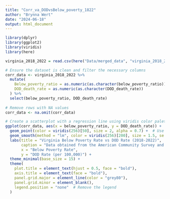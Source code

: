```yaml
---
title: "Corr_va_DODvsBelow_poverty_1822"
author: "Brynna Wert"
date: "2024-06-18"
output: html_document
---
```


```r
library(dplyr)
library(ggplot2)
library(viridis)
library(here)
```

```r
virginia_2018_2022 = read.csv(here("Data/merged_data", "virginia_2018_2022.csv"), sep = ",", header = TRUE)
```

```R
# Ensure the dataset is clean and filter the necessary columns
corr_data <- virginia_2018_2022 %>%
  mutate(
    Below_poverty_ratio = as.numeric(as.character(below_poverty_ratio)),
    DOD_death_rate = as.numeric(as.character(DOD_death_rate))
  ) %>%
  select(below_poverty_ratio, DOD_death_rate)
 
# Remove rows with NA values
corr_data <- na.omit(corr_data)
```

```R
# Create a scatterplot with a regression line using viridis color palette
ggplot(corr_data, aes(x = below_poverty_ratio, y = DOD_death_rate)) +
  geom_point(color = viridis(256)[50], size = 2, alpha = 0.7) +  # Use a consistent viridis color for points with transparency
  geom_smooth(method = "lm", color = viridis(256)[200], size = 1.5, se = FALSE) +  # Add a prominent regression line
  labs(title = "Virginia Below Poverty Rate vs DOD Rate (2018-2022)",
       caption = "Data obtained from the American Community Survey and National Center for Health Statistics (CDC)",
       x = "Below Poverty Rate",
       y = "DOD Rate (per 100,000)") +
  theme_minimal(base_size = 15) +
  theme(
    plot.title = element_text(hjust = 0.5, face = "bold"),
    axis.title = element_text(face = "bold"),
    panel.grid.major = element_line(color = "grey80"),
    panel.grid.minor = element_blank(),
    legend.position = "none"  # Remove the legend
  )
```